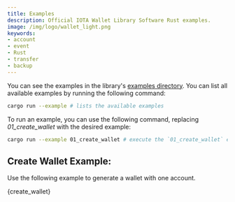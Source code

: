 ```yaml
---
title: Examples
description: Official IOTA Wallet Library Software Rust examples.
image: /img/logo/wallet_light.png
keywords:
- account
- event
- Rust
- transfer
- backup
---
```


You can see the examples in the library's [examples directory](https://github.com/iotaledger/wallet.rs/tree/develop/examples).
You can list all available examples by running the following command:

```bash
cargo run --example # lists the available examples
```

To run an example, you can use the following command, replacing _01_create_wallet_ with the desired example:

```bash
cargo run --example 01_create_wallet # execute the `01_create_wallet` example
```

## Create Wallet Example:

Use the following example to generate a wallet with one account.

<CodeBlock className="language-rust">
  {create_wallet}
</CodeBlock>
